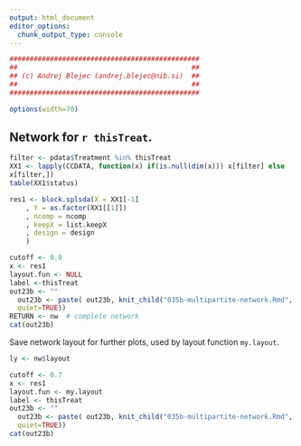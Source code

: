 ```yaml
---
output: html_document
editor_options: 
  chunk_output_type: console
---
```

```r
###############################################
##                                           ##
## (c) Andrej Blejec (andrej.blejec@nib.si)  ##
##                                           ##
###############################################
```
```r
options(width=70)
```

## Network for `r thisTreat`.

```r

filter <- pdata$Treatment %in% thisTreat
XX1 <- lapply(CCDATA, function(x) if(is.null(dim(x))) x[filter] else 
x[filter,])
table(XX1$status)

```

```r

res1 <- block.splsda(X = XX1[-1]
    , Y = as.factor(XX1[[1]])
    , ncomp = ncomp
    , keepX = list.keepX
    , design = design
    )

```

```r

cutoff <- 0.0
x <- res1
layout.fun <- NULL
label <-thisTreat
out23b <- ""
  out23b <- paste( out23b, knit_child("035b-multipartite-network.Rmd", 
  quiet=TRUE))
RETURN <- nw  # complete network
cat(out23b)

```

Save network layout for further plots, used by layout function `my.layout`.
```r
ly <- nw$layout
```

```r
cutoff <- 0.7
x <- res1
layout.fun <- my.layout
label <- thisTreat
out23b <- ""
  out23b <- paste( out23b, knit_child("035b-multipartite-network.Rmd", 
  quiet=TRUE))
cat(out23b)
```

